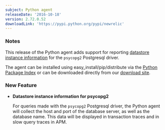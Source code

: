 ```yaml
---
subject: Python agent
releaseDate: '2016-10-18'
version: 2.72.0.52
downloadLink: 'https://pypi.python.org/pypi/newrelic'
---
```


### Notes

This release of the Python agent adds support for reporting [datastore instance information](https://docs.newrelic.com/docs/apm/applications-menu/features/analyze-database-instance-level-performance-issues) for the `psycopg2` Postgresql driver.

The agent can be installed using easy_install/pip/distribute via the [Python Package Index](https://pypi.python.org/pypi/newrelic) or can be downloaded directly from our [download site](https://download.newrelic.com/python_agent/release/).

### New Feature

* **Datastore instance information for psycopg2**

  For queries made with the `psycopg2` Postgresql driver, the Python agent will collect the host and port of the database server, as well as the database name. This data will be displayed in transaction traces and in slow query traces in APM.
